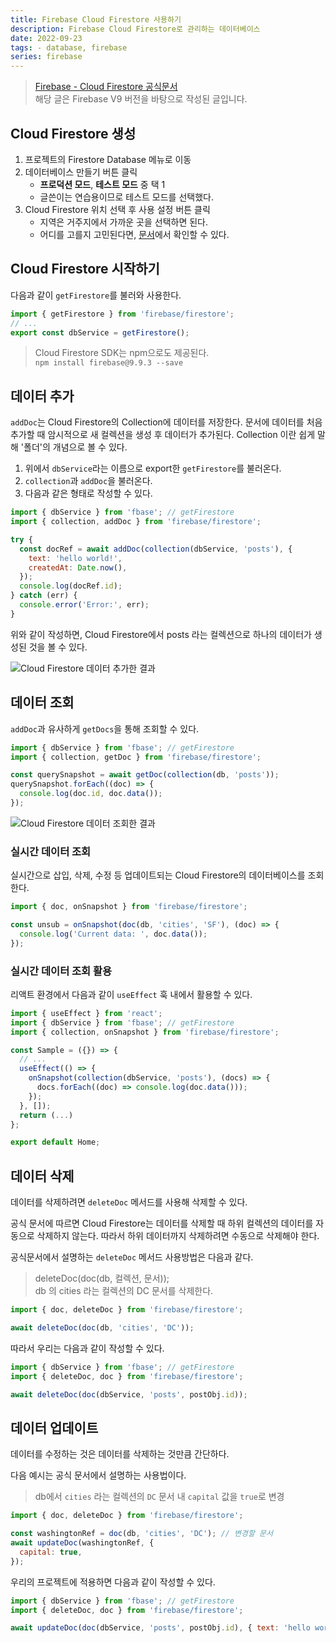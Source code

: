 ```yaml
---
title: Firebase Cloud Firestore 사용하기
description: Firebase Cloud Firestore로 관리하는 데이터베이스
date: 2022-09-23
tags: - database, firebase
series: firebase
---
```


> [Firebase - Cloud Firestore 공식문서](https://firebase.google.com/docs/firestore/quickstart)  
> 해당 글은 Firebase V9 버전을 바탕으로 작성된 글입니다.

## Cloud Firestore 생성

1. 프로젝트의 Firestore Database 메뉴로 이동
2. 데이터베이스 만들기 버튼 클릭
   - **프로덕션 모드**, **테스트 모드** 중 택 1
   - 글쓴이는 연습용이므로 테스트 모드를 선택했다.
3. Cloud Firestore 위치 선택 후 사용 설정 버튼 클릭
   - 지역은 거주지에서 가까운 곳을 선택하면 된다.
   - 어디를 고를지 고민된다면, [문서](https://firebase.google.com/docs/firestore/locations)에서 확인할 수 있다.

## Cloud Firestore 시작하기

다음과 같이 `getFirestore`를 불러와 사용한다.

```js:src/fbase.js
import { getFirestore } from 'firebase/firestore';
// ...
export const dbService = getFirestore();
```

> Cloud Firestore SDK는 npm으로도 제공된다.  
> `npm install firebase@9.9.3 --save`

## 데이터 추가

`addDoc`는 Cloud Firestore의 Collection에 데이터를 저장한다. 문서에 데이터를 처음 추가할 때 암시적으로 새 컬렉션을 생성 후 데이터가 추가된다.
Collection 이란 쉽게 말해 '폴더'의 개념으로 볼 수 있다.

1. 위에서 `dbService`라는 이름으로 export한 `getFirestore`를 불러온다.
2. `collection`과 `addDoc`을 불러온다.
3. 다음과 같은 형태로 작성할 수 있다.

```js
import { dbService } from 'fbase'; // getFirestore
import { collection, addDoc } from 'firebase/firestore';

try {
  const docRef = await addDoc(collection(dbService, 'posts'), {
    text: 'hello world!',
    createdAt: Date.now(),
  });
  console.log(docRef.id);
} catch (err) {
  console.error('Error:', err);
}
```

위와 같이 작성하면, Cloud Firestore에서 posts 라는 컬렉션으로 하나의 데이터가 생성된 것을 볼 수 있다.

<img
  src="/notes/database/firebase-firestore-01.png"
  alt="Cloud Firestore 데이터 추가한 결과"
/>

## 데이터 조회

`addDoc`과 유사하게 `getDocs`을 통해 조회할 수 있다.

```js
import { dbService } from 'fbase'; // getFirestore
import { collection, getDoc } from 'firebase/firestore';

const querySnapshot = await getDoc(collection(db, 'posts'));
querySnapshot.forEach((doc) => {
  console.log(doc.id, doc.data());
});
```

<img
  src="/notes/database/firebase-firestore-02.png"
  alt="Cloud Firestore 데이터 조회한 결과"
/>

### 실시간 데이터 조회

실시간으로 삽입, 삭제, 수정 등 업데이트되는 Cloud Firestore의 데이터베이스를 조회한다.

```js
import { doc, onSnapshot } from 'firebase/firestore';

const unsub = onSnapshot(doc(db, 'cities', 'SF'), (doc) => {
  console.log('Current data: ', doc.data());
});
```

### 실시간 데이터 조회 활용

리액트 환경에서 다음과 같이 `useEffect` 훅 내에서 활용할 수 있다.

```js
import { useEffect } from 'react';
import { dbService } from 'fbase'; // getFirestore
import { collection, onSnapshot } from 'firebase/firestore';

const Sample = ({}) => {
  // ...
  useEffect(() => {
    onSnapshot(collection(dbService, 'posts'), (docs) => {
      docs.forEach((doc) => console.log(doc.data()));
    });
  }, []);
  return (...)
};

export default Home;
```

## 데이터 삭제

데이터를 삭제하려면 `deleteDoc` 메서드를 사용해 삭제할 수 있다.

공식 문서에 따르면 Cloud Firestore는 데이터를 삭제할 때 하위 컬렉션의 데이터를 자동으로 삭제하지 않는다.
따라서 하위 데이터까지 삭제하려면 수동으로 삭제해야 한다.

공식문서에서 설명하는 `deleteDoc` 메서드 사용방법은 다음과 같다.

> deleteDoc(doc(db, 컬렉션, 문서));  
> db 의 cities 라는 컬렉션의 DC 문서를 삭제한다.

```js
import { doc, deleteDoc } from 'firebase/firestore';

await deleteDoc(doc(db, 'cities', 'DC'));
```

따라서 우리는 다음과 같이 작성할 수 있다.

```js
import { dbService } from 'fbase'; // getFirestore
import { deleteDoc, doc } from 'firebase/firestore';

await deleteDoc(doc(dbService, 'posts', postObj.id));
```

## 데이터 업데이트

데이터를 수정하는 것은 데이터를 삭제하는 것만큼 간단하다.

다음 예시는 공식 문서에서 설명하는 사용법이다.

> db에서 `cities` 라는 컬렉션의 `DC` 문서 내 `capital` 값을 `true`로 변경

```js
import { doc, deleteDoc } from 'firebase/firestore';

const washingtonRef = doc(db, 'cities', 'DC'); // 변경할 문서
await updateDoc(washingtonRef, {
  capital: true,
});
```

우리의 프로젝트에 적용하면 다음과 같이 작성할 수 있다.

```js
import { dbService } from 'fbase'; // getFirestore
import { deleteDoc, doc } from 'firebase/firestore';

await updateDoc(doc(dbService, 'posts', postObj.id), { text: 'hello world!' });
```

